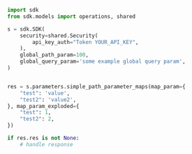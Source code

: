 ```python showLineNumbers copy filename="Simple Path Parameter Maps usage example"
import sdk
from sdk.models import operations, shared

s = sdk.SDK(
    security=shared.Security(
        api_key_auth="Token YOUR_API_KEY",
    ),
    global_path_param=100,
    global_query_param='some example global query param',
)


res = s.parameters.simple_path_parameter_maps(map_param={
    "test": 'value',
    "test2": 'value2',
}, map_param_exploded={
    "test": 1,
    "test2": 2,
})

if res.res is not None:
    # handle response
```
